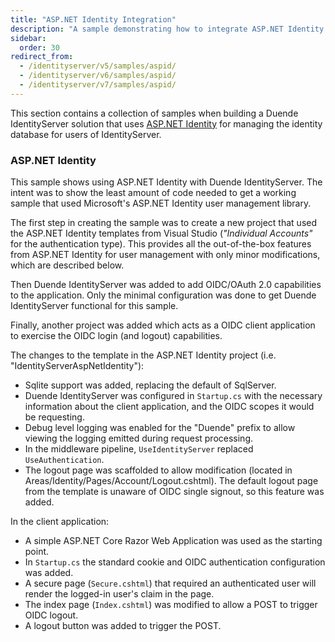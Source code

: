 ```yaml
---
title: "ASP.NET Identity Integration"
description: "A sample demonstrating how to integrate ASP.NET Identity with Duende IdentityServer using minimal code to create a working user management system with OIDC capabilities."
sidebar:
  order: 30
redirect_from:
  - /identityserver/v5/samples/aspid/
  - /identityserver/v6/samples/aspid/
  - /identityserver/v7/samples/aspid/
---
```



This section contains a collection of samples when building a Duende IdentityServer solution that uses [ASP.NET Identity](/identityserver/aspnet-identity/index.md)
for managing the identity database for users of IdentityServer.

### ASP.NET Identity

This sample shows using ASP.NET Identity with Duende IdentityServer.
The intent was to show the least amount of code needed to get a working sample that used Microsoft's ASP.NET Identity
user management library.

The first step in creating the sample was to create a new project that used the ASP.NET Identity templates from Visual
Studio (_"Individual Accounts"_ for the authentication type). This provides all the out-of-the-box features from
ASP.NET Identity for user management with only minor modifications, which are described below.

Then Duende IdentityServer was added to add OIDC/OAuth 2.0 capabilities to the application. Only the minimal configuration
was done to get Duende IdentityServer functional for this sample.

Finally, another project was added which acts as a OIDC client application to exercise the OIDC login (and logout)
capabilities.

The changes to the template in the ASP.NET Identity project (i.e. "IdentityServerAspNetIdentity"):

* Sqlite support was added, replacing the default of SqlServer.
* Duende IdentityServer was configured in `Startup.cs` with the necessary information about the client application, and
  the OIDC scopes it would be requesting.
* Debug level logging was enabled for the "Duende" prefix to allow viewing the logging emitted during request
  processing.
* In the middleware pipeline, `UseIdentityServer` replaced `UseAuthentication`.
* The logout page was scaffolded to allow modification (located in Areas/Identity/Pages/Account/Logout.cshtml). The
  default logout page from the template is unaware of OIDC single signout, so this feature was added.

In the client application:

* A simple ASP.NET Core Razor Web Application was used as the starting point.
* In `Startup.cs` the standard cookie and OIDC authentication configuration was added.
* A secure page (`Secure.cshtml`) that required an authenticated user will render the logged-in user's claim in the
  page.
* The index page (`Index.cshtml`) was modified to allow a POST to trigger OIDC logout.
* A logout button was added to trigger the POST.

<LinkCard
  description="GitHub Repository for the ASP.NET Identity Sample"
  href="https://github.com/DuendeSoftware/Samples/tree/main/IdentityServer/v7/AspNetIdentity"
  title="ASP.NET Identity Sample"
  target="_blank"
/>